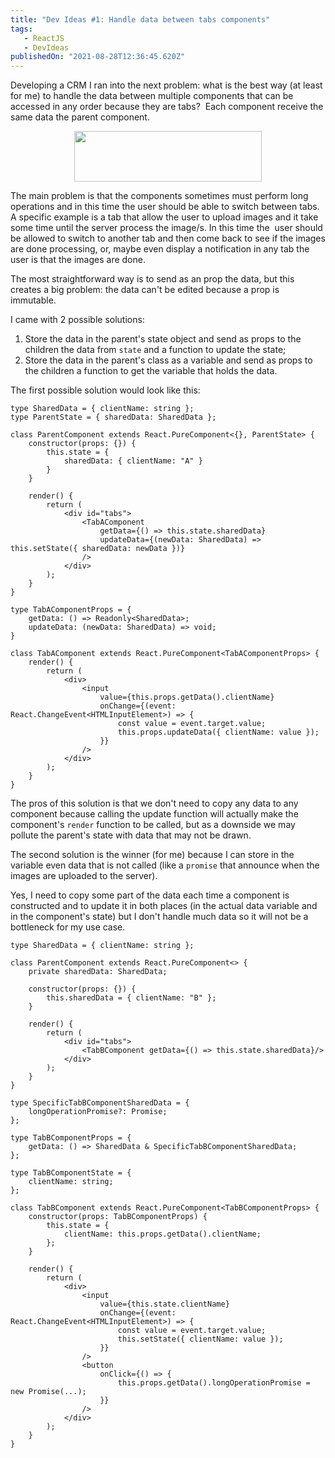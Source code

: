 ```yaml
---
title: "Dev Ideas #1: Handle data between tabs components"
tags: 
   - ReactJS
   - DevIdeas
publishedOn: "2021-08-28T12:36:45.620Z"
---
```

Developing a CRM I ran into the next problem: what is the best way (at least
for me) to handle the data between multiple components that can be accessed in
any order because they are tabs?  Each component receive the same data the
parent component.

<center><img src="/imgs/posts/post1/tabs.gif" width="300" height="81"/></center>

The main problem is that the components sometimes must perform long operations
and in this time the user should be able to switch between tabs. A specific
example is a tab that allow the user to upload images and it take some time
until the server process the image/s. In this time the  user should be allowed
to switch to another tab and then come back to see if the images are done
processing, or, maybe even display a notification in any tab the user is that
the images are done.

The most straightforward way is to send as an prop the data, but this creates a
big problem: the data can't be edited because a prop is immutable.

I came with 2 possible solutions:

1. Store the data in the parent's state object and send as props to the
   children the data from `state` and a function to update the state;
2. Store the data in the parent's class as a variable and send as props to the
   children a function to get the variable that holds the data.

The first possible solution would look like this:

```ts[class="line-numbers"]
type SharedData = { clientName: string };
type ParentState = { sharedData: SharedData };

class ParentComponent extends React.PureComponent<{}, ParentState> {
    constructor(props: {}) {
        this.state = {
            sharedData: { clientName: "A" }
        }
    }

    render() {
        return (
            <div id="tabs">
                <TabAComponent
                    getData={() => this.state.sharedData}
                    updateData={(newData: SharedData) => this.setState({ sharedData: newData })}
                />
            </div>
        );
    }
}

type TabAComponentProps = {
    getData: () => Readonly<SharedData>;
    updateData: (newData: SharedData) => void;
}

class TabAComponent extends React.PureComponent<TabAComponentProps> {
    render() {
        return (
            <div>
                <input
                    value={this.props.getData().clientName}
                    onChange={(event: React.ChangeEvent<HTMLInputElement>) => {
                        const value = event.target.value;
                        this.props.updateData({ clientName: value });
                    }}
                />
            </div>
        );
    }
}
```

The pros of this solution is that we don't need to copy any data to any
component because calling the update function will actually make the
component's `render` function to be called, but as a downside we may pollute
the parent's state with data that may not be drawn.

The second solution is the winner (for me) because I can store in the variable
even data that is not called (like a `promise` that announce when the images
are uploaded to the server).

Yes, I need to copy some part of the data each time a component is constructed
and to update it in both places (in the actual data variable and in the
component's state) but I don't handle much data so it will not be a bottleneck
for my use case.

```ts[class="line-numbers"]
type SharedData = { clientName: string };

class ParentComponent extends React.PureComponent<> {
    private sharedData: SharedData;

    constructor(props: {}) {
        this.sharedData = { clientName: "B" };
    }

    render() {
        return (
            <div id="tabs">
                <TabBComponent getData={() => this.state.sharedData}/>
            </div>
        );
    }
}

type SpecificTabBComponentSharedData = {
    longOperationPromise?: Promise;
};

type TabBComponentProps = {
    getData: () => SharedData & SpecificTabBComponentSharedData;
};

type TabBComponentState = {
    clientName: string;
};

class TabBComponent extends React.PureComponent<TabBComponentProps> {
    constructor(props: TabBComponentProps) {
        this.state = {
            clientName: this.props.getData().clientName;
        };
    }

    render() {
        return (
            <div>
                <input
                    value={this.state.clientName}
                    onChange={(event: React.ChangeEvent<HTMLInputElement>) => {
                        const value = event.target.value;
                        this.setState({ clientName: value });
                    }}
                />
                <button
                    onClick={() => {
                        this.props.getData().longOperationPromise = new Promise(...);
                    }}
                />
            </div>
        );
    }
}
```
